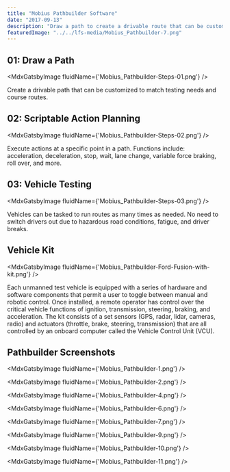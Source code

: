 ```yaml
---
title: "Mobius Pathbuilder Software"
date: "2017-09-13"
description: "Draw a path to create a drivable route that can be customized to match testing needs and course routes. Scriptable actions to execute at a specific point in a path. Vehicles can be tasked to run routes as many times as needed. No need to switch drivers out due to hazardous road conditions, fatigue, and driver breaks."
featuredImage: "../../lfs-media/Mobius_Pathbuilder-7.png"
---
```



## 01: Draw a Path

<MdxGatsbyImage fluidName={'Mobius_Pathbuilder-Steps-01.png'} />

Create a drivable path that can be customized to match testing needs and course routes.

## 02: Scriptable Action Planning

<MdxGatsbyImage fluidName={'Mobius_Pathbuilder-Steps-02.png'} />

Execute actions at a specific point in a path. Functions include: acceleration, deceleration, stop, wait, lane change, variable force braking, roll over, and more.

## 03: Vehicle Testing

<MdxGatsbyImage fluidName={'Mobius_Pathbuilder-Steps-03.png'} />

Vehicles can be tasked to run routes as many times as needed. No need to switch drivers out due to hazardous road conditions, fatigue, and driver breaks.

## Vehicle Kit

<MdxGatsbyImage fluidName={'Mobius_Pathbuilder-Ford-Fusion-with-kit.png'} />

Each unmanned test vehicle is equipped with a series of hardware and software components that permit a user to toggle between manual and robotic control. Once installed, a remote operator has control over the critical vehicle functions of ignition, transmission, steering, braking, and acceleration. The kit consists of a set sensors (GPS, radar, lidar, cameras, radio) and actuators (throttle, brake, steering, transmission) that are all controlled by an onboard computer called the Vehicle Control Unit (VCU).

## Pathbuilder Screenshots

<MdxGatsbyImage fluidName={'Mobius_Pathbuilder-1.png'} />

<MdxGatsbyImage fluidName={'Mobius_Pathbuilder-2.png'} />

<MdxGatsbyImage fluidName={'Mobius_Pathbuilder-4.png'} />

<MdxGatsbyImage fluidName={'Mobius_Pathbuilder-6.png'} />

<MdxGatsbyImage fluidName={'Mobius_Pathbuilder-7.png'} />

<MdxGatsbyImage fluidName={'Mobius_Pathbuilder-9.png'} />

<MdxGatsbyImage fluidName={'Mobius_Pathbuilder-10.png'} />

<MdxGatsbyImage fluidName={'Mobius_Pathbuilder-11.png'} />
